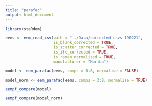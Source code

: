 ```yaml
---
title: "parafac"
output: html_document
---
```


```r
library(staRdom)
```

```r

eems <- eem_read_csv(path = "../Data/corrected csvs 190221", 
                     is_blank_corrected = TRUE,
                     is_scatter_corrected = TRUE,
                     is_ife_corrected = TRUE,
                     is_raman_normalized = TRUE,
                     manufacturer = "Horiba")

```

```r

model <- eem_parafac(eems, comps = 3:8, normalise = FALSE)

model_norm <- eem_parafac(eems, comps = 3:8, normalise = TRUE)

```


```r

eempf_compare(model)

eempf_compare(model_norm)

```

